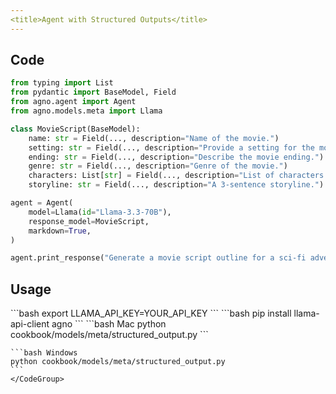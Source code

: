 ```yaml
---
<title>Agent with Structured Outputs</title>
---
```


## Code

```python cookbook/models/meta/structured_output.py
from typing import List
from pydantic import BaseModel, Field
from agno.agent import Agent
from agno.models.meta import Llama

class MovieScript(BaseModel):
    name: str = Field(..., description="Name of the movie.")
    setting: str = Field(..., description="Provide a setting for the movie.")
    ending: str = Field(..., description="Describe the movie ending.")
    genre: str = Field(..., description="Genre of the movie.")
    characters: List[str] = Field(..., description="List of characters.")
    storyline: str = Field(..., description="A 3-sentence storyline.")

agent = Agent(
    model=Llama(id="Llama-3.3-70B"),
    response_model=MovieScript,
    markdown=True,
)

agent.print_response("Generate a movie script outline for a sci-fi adventure.")
```

## Usage

<Steps>
  <Snippet file="create-venv-step.mdx" />

  <Step title="Set your LLAMA API key">
    ```bash
    export LLAMA_API_KEY=YOUR_API_KEY
    ```
  </Step>

  <Step title="Install libraries">
    ```bash
    pip install llama-api-client agno
    ```
  </Step>

  <Step title="Run Agent">
    <CodeGroup>
    ```bash Mac
    python cookbook/models/meta/structured_output.py
    ```

    ```bash Windows
    python cookbook/models/meta/structured_output.py
    ```
    </CodeGroup>
  </Step>
</Steps> 